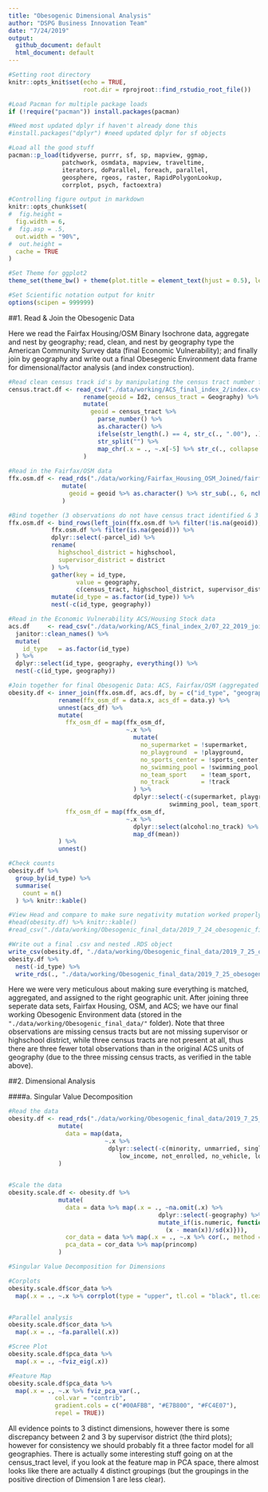 ```yaml
---
title: "Obesogenic Dimensional Analysis"
author: "DSPG Business Innovation Team"
date: "7/24/2019"
output: 
  github_document: default
  html_document: default
---
```


```r
#Setting root directory
knitr::opts_knit$set(echo = TRUE,
                     root.dir = rprojroot::find_rstudio_root_file())

#Load Pacman for multiple package loads
if (!require("pacman")) install.packages(pacman)

#Need most updated dplyr if haven't already done this
#install.packages("dplyr") #need updated dplyr for sf objects

#Load all the good stuff
pacman::p_load(tidyverse, purrr, sf, sp, mapview, ggmap,
               patchwork, osmdata, mapview, traveltime,
               iterators, doParallel, foreach, parallel,
               geosphere, rgeos, raster, RapidPolygonLookup,
               corrplot, psych, factoextra)

#Controlling figure output in markdown
knitr::opts_chunk$set(
#  fig.height =   
  fig.width = 6,
#  fig.asp = .5,
  out.width = "90%",
#  out.height = 
  cache = TRUE
)

#Set Theme for ggplot2
theme_set(theme_bw() + theme(plot.title = element_text(hjust = 0.5), legend.position = "bottom"))

#Set Scientific notation output for knitr
options(scipen = 999999)
```

##1. Read & Join the Obesogenic Data


Here we read the Fairfax Housing/OSM Binary Isochrone data, aggregate and nest by geography; read, clean, and nest by geography type the American Community Survey data (final Economic Vulnerability); and finally join by geography and write out a final Obesegenic Environment data frame for dimensional/factor analysis (and index construction).  

```r
#Read clean census track id's by manipulating the census tract number for matching join
census.tract.df <- read_csv("./data/working/ACS_final_index_2/index.csv") %>%
                     rename(geoid = Id2, census_tract = Geography) %>%
                     mutate(
                       geoid = census_tract %>% 
                         parse_number() %>% 
                         as.character() %>% 
                         ifelse(str_length(.) == 4, str_c(., ".00"), .) %>%
                         str_split("") %>%
                         map_chr(.x = ., ~.x[-5] %>% str_c(., collapse = ""))
                     )
                     
#Read in the Fairfax/OSM data
ffx.osm.df <- read_rds("./data/working/Fairfax_Housing_OSM_Joined/fairfax_osm_final.RDS") %>%
               mutate(
                 geoid = geoid %>% as.character() %>% str_sub(., 6, nchar(.)-1)
               )

#Bind together (3 observations do not have census tract identified & 3 census tracts not represented)
ffx.osm.df <- bind_rows(left_join(ffx.osm.df %>% filter(!is.na(geoid)), census.tract.df, by = "geoid"),
            ffx.osm.df %>% filter(is.na(geoid))) %>%
            dplyr::select(-parcel_id) %>%
            rename(
              highschool_district = highschool,
              supervisor_district = district
            ) %>%
            gather(key = id_type, 
                   value = geography,
                   c(census_tract, highschool_district, supervisor_district)) %>%
            mutate(id_type = as.factor(id_type)) %>%
            nest(-c(id_type, geography))

#Read in the Economic Vulnerability ACS/Housing Stock data
acs.df     <- read_csv("./data/working/ACS_final_index_2/07_22_2019_joined_acs_final.csv") %>%
  janitor::clean_names() %>%
  mutate(
    id_type   = as.factor(id_type) 
  ) %>%
  dplyr::select(id_type, geography, everything()) %>%
  nest(-c(id_type, geography)) 

#Join together for final Obesogenic Data: ACS, Fairfax/OSM (aggregated by geography, median or mean respectively)
obesity.df <- inner_join(ffx.osm.df, acs.df, by = c("id_type", "geography")) %>%
              rename(ffx_osm_df = data.x, acs_df = data.y) %>%
              unnest(acs_df) %>%
              mutate(
                ffx_osm_df = map(ffx_osm_df,
                                 ~.x %>%
                                   mutate(
                                     no_supermarket = !supermarket,
                                     no_playground  = !playground,
                                     no_sports_center = !sports_center,
                                     no_swimming_pool = !swimming_pool,
                                     no_team_sport    = !team_sport,
                                     no_track         = !track
                                   ) %>%
                                   dplyr::select(-c(supermarket, playground, sports_center,
                                             swimming_pool, team_sport, track))),
                ffx_osm_df = map(ffx_osm_df,
                                 ~.x %>%
                                   dplyr::select(alcohol:no_track) %>%
                                   map_df(mean))
              ) %>%
              unnest()

#Check counts
obesity.df %>% 
  group_by(id_type) %>%
  summarise(
    count = n()
  ) %>% knitr::kable()

#View Head and compare to make sure negativity mutation worked properly
#head(obesity.df) %>% knitr::kable()
#read_csv("./data/working/Obesogenic_final_data/2019_7_24_obesogenic_final.csv") %>% head()
```

```r
#Write out a final .csv and nested .RDS object
write_csv(obesity.df, "./data/working/Obesogenic_final_data/2019_7_25_obesogenic_final.csv")
obesity.df %>% 
  nest(-id_type) %>%
  write_rds(., "./data/working/Obesogenic_final_data/2019_7_25_obesogenic_final_nested.RDS")
```

Here we were very meticulous about making sure everything is matched, aggregated, and assigned to the right geographic unit. After joining three seperate data sets, Fairfax Housing, OSM, and ACS; we have our final working Obesogenic Environment data (stored in the `"./data/working/Obesogenic_final_data/"` folder). Note that three observations are missing census tracts but are not missing supervisor or highschool district, while three census tracts are not present at all, thus there are three fewer total observations than in the original ACS units of geography (due to the three missing census tracts, as verified in the table above).  




##2. Dimensional Analysis  


####a. Singular Value Decomposition  


```r
#Read the data
obesity.df <- read_rds("./data/working/Obesogenic_final_data/2019_7_25_obesogenic_final_nested.RDS") %>%
              mutate(
                data = map(data,
                           ~.x %>%
                            dplyr::select(-c(minority, unmarried, single_parent, limited_english,
                               low_income, not_enrolled, no_vehicle, long_commute)))
              )

              
#Scale the data
obesity.scale.df <- obesity.df %>%
              mutate(
                data = data %>% map(.x = ., ~na.omit(.x) %>%
                                          dplyr::select(-geography) %>%
                                          mutate_if(is.numeric, function(x) {
                                            (x - mean(x))/sd(x)})),
                cor_data = data %>% map(.x = ., ~.x %>% cor(., method = "pearson")),
                pca_data = cor_data %>% map(princomp)
              ) 

#Singular Value Decomposition for Dimensions

#Corplots
obesity.scale.df$cor_data %>%
  map(.x = ., ~.x %>% corrplot(type = "upper", tl.col = "black", tl.cex = 0.75))


#Parallel analysis
obesity.scale.df$cor_data %>%
  map(.x = ., ~fa.parallel(.x))

#Scree Plot
obesity.scale.df$pca_data %>%
  map(.x = ., ~fviz_eig(.x))

#Feature Map
obesity.scale.df$pca_data %>%
  map(.x = ., ~.x %>% fviz_pca_var(.,
             col.var = "contrib",
             gradient.cols = c("#00AFBB", "#E7B800", "#FC4E07"),
             repel = TRUE))
```



All evidence points to 3 distinct dimensions, however there is some discrepancy between 2 and 3 by supervisor district (the third plots); however for consistency we should probably fit a three factor model for all geographies. There is actually some interesting stuff going on at the census_tract level, if you look at the feature map in PCA space, there almost looks like there are actually 4 distinct groupings (but the groupings in the positive direction of Dimension 1 are less clear).   


